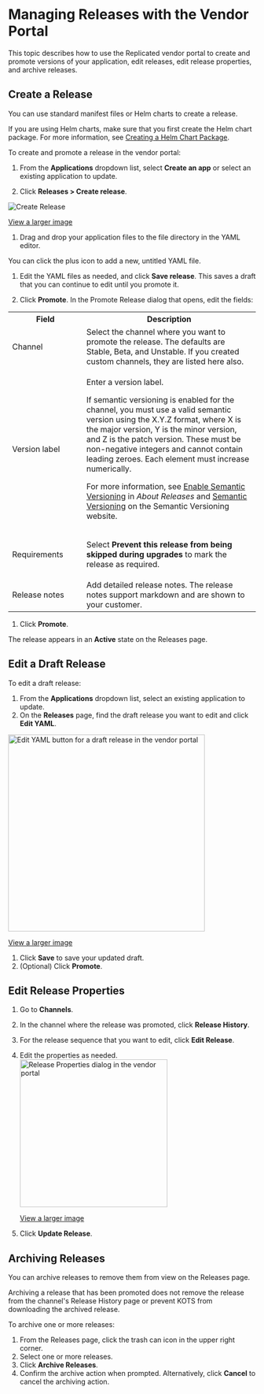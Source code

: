 
# Managing Releases with the Vendor Portal

This topic describes how to use the Replicated vendor portal to create and promote versions of your application, edit releases, edit release properties, and archive releases.

<RepositoryCicdNote/>

## Create a Release

You can use standard manifest files or Helm charts to create a release. 

If you are using Helm charts, make sure that you first create the Helm chart package. For more information, see [Creating a Helm Chart Package](helm-release-creating-package).

To create and promote a release in the vendor portal:

1. From the **Applications** dropdown list, select **Create an app** or select an existing application to update.

1. Click **Releases > Create release**. 

  ![Create Release](/images/release-create-new.png)

  [View a larger image](/images/release-create-new.png)

1. Drag and drop your application files to the file directory in the YAML editor.

  You can click the plus icon to add a new, untitled YAML file.

1. Edit the YAML files as needed, and click **Save release**. This saves a draft that you can continue to edit until you promote it.
   
1. Click **Promote**. In the Promote Release dialog that opens, edit the fields:

  <table>
  <tr>
    <th width="30%">Field</th>
    <th width="70%">Description</th>
  </tr>
  <tr>
    <td>Channel</td>
    <td>Select the channel where you want to promote the release. The defaults are Stable, Beta, and Unstable. If you created custom channels, they are listed here also.</td>
  </tr>
  <tr>
    <td>Version label</td>
    <td><p>Enter a version label.</p><p>If semantic versioning is enabled for the channel, you must use a valid semantic version using the X.Y.Z format, where X is the major version, Y is the minor version, and Z is the patch version. These must be non-negative integers and cannot contain leading zeroes. Each element must increase numerically.</p><p>For more information, see <a href="releases-about#enable-semantic-versioning">Enable Semantic Versioning</a> in <i>About Releases</i> and <a href="https://semver.org/">Semantic Versioning</a> on the Semantic Versioning website.</p></td>
  </tr>
  <tr>
    <td>Requirements</td>
    <td>
      <p>Select <strong>Prevent this release from being skipped during upgrades</strong> to mark the release as required.</p>
      <p><RequiredReleasesDescription/></p>
      <p><RequiredReleasesLimitations/></p>
    </td>
  </tr>
  <tr>
    <td>Release notes</td>
    <td>Add detailed release notes. The release notes support markdown and are shown to your customer.</td>
  </tr>
</table>

1. Click **Promote**.

  The release appears in an **Active** state on the Releases page.

## Edit a Draft Release

To edit a draft release:

1. From the **Applications** dropdown list, select an existing application to update.
1. On the **Releases** page, find the draft release you want to edit and click **Edit YAML**.

  <img src="/images/releases-edit-draft.png" alt="Edit YAML button for a draft release in the vendor portal" width="400"/>

  [View a larger image](/images/releases-edit-draft.png)

1. Click **Save** to save your updated draft.
1. (Optional) Click **Promote**.
  
## Edit Release Properties

1. Go to **Channels**.
1. In the channel where the release was promoted, click **Release History**.
1. For the release sequence that you want to edit, click **Edit Release**.
1. Edit the properties as needed.
    <img src="/images/release-properties-dialog.png" alt="Release Properties dialog in the vendor portal" width="300"/>
    
    [View a larger image](/images/release-properties-dialog.png)
1. Click **Update Release**.

## Archiving Releases

You can archive releases to remove them from view on the Releases page. 

Archiving a release that has been promoted does not remove the release from the channel's Release History page or prevent KOTS from downloading the archived release.

To archive one or more releases:

1. From the Releases page, click the trash can icon in the upper right corner.
1. Select one or more releases.
1. Click **Archive Releases**.
1. Confirm the archive action when prompted. Alternatively, click **Cancel** to cancel the archiving action.